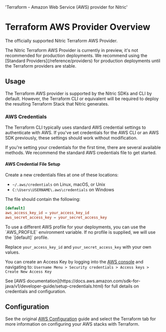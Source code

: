   'Terraform - Amazon Web Service (AWS) provider for Nitric'

# Terraform AWS Provider Overview

The officially supported Nitric Terraform AWS Provider.

<Note>
  The Nitric Terraform AWS Provider is currently in preview, it's not
  recommended for production deployments. We recommend using the [Standard
  Providers](/reference/providers) for production deployments until the Terraform
  providers are stable.
</Note>

## Usage

The Terraform AWS provider is supported by the Nitric SDKs and CLI by default. However, the Terraform CLI or equivalent will be required to deploy the resulting Terraform Stack that Nitric generates.

### AWS Credentials

The Terraform CLI typically uses standard AWS credential settings to authenticate with AWS. If you've set credentials for the AWS CLI or an AWS SDK previously, these settings should work without modification.

If you're setting your credentials for the first time, there are several available methods. We recommend the standard AWS credentials file to get started.

#### AWS Credential File Setup

Create a new credentials files at one of these locations:

- `~/.aws/credentials` on Linux, macOS, or Unix
- `C:\Users\USERNAME\.aws\credentials` on Windows

The file should contain the following:

```toml
[default]
aws_access_key_id = your_access_key_id
aws_secret_access_key = your_secret_access_key
```

<Note>
  To use a different AWS profile for your deployments, you can use the
  `AWS_PROFILE` environment variable. If no profile is supplied, we will use the
  `[default]` profile.
</Note>

Replace `your_access_key_id` and `your_secret_access_key` with your own values.

You can create an Access Key by logging into the [AWS console](https://aws.amazon.com/console/) and navigating to:
`Username Menu > Security credentials > Access keys > Create New Access Key`

<Note>
  See [AWS
  documentation](https://docs.aws.amazon.com/sdk-for-java/v1/developer-guide/setup-credentials.html)
  for full details on credentials and configuration.
</Note>

## Configuration

See the original [AWS Configuration](/reference/providers/aws/configuration) guide and select the Terraform tab for more information on configuring your AWS stacks with Terraform.
